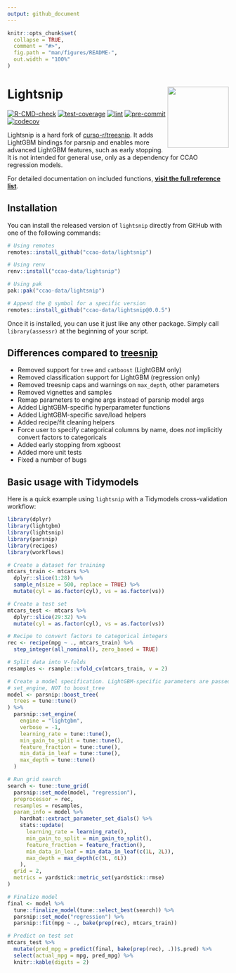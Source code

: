 ```yaml
---
output: github_document
---
```


<!-- README.md is generated from README.Rmd. Please edit that file -->

```r
knitr::opts_chunk$set(
  collapse = TRUE,
  comment = "#>",
  fig.path = "man/figures/README-",
  out.width = "100%"
)
```

# Lightsnip <a href='https://github.com/ccao-data/lightsnip'><img src='man/figures/logo.png' align="right" height="139" /></a>

[![R-CMD-check](https://github.com/ccao-data/lightsnip/actions/workflows/R-CMD-check.yaml/badge.svg)](https://github.com/ccao-data/lightsnip/actions/workflows/R-CMD-check.yaml)
[![test-coverage](https://github.com/ccao-data/lightsnip/actions/workflows/test-coverage.yaml/badge.svg)](https://github.com/ccao-data/lightsnip/actions/workflows/test-coverage.yaml)
[![lint](https://github.com/ccao-data/lightsnip/actions/workflows/lint.yaml/badge.svg)](https://github.com/ccao-data/lightsnip/actions/workflows/lint.yaml)
[![pre-commit](https://github.com/ccao-data/lightsnip/actions/workflows/pre-commit.yaml/badge.svg)](https://github.com/ccao-data/lightsnip/actions/workflows/pre-commit.yaml)
[![codecov](https://codecov.io/gh/ccao-data/lightsnip/branch/master/graph/badge.svg)](https://codecov.io/gh/ccao-data/lightsnip)

Lightsnip is a hard fork of [curso-r/treesnip](https://github.com/curso-r/treesnip). It adds LightGBM bindings for parsnip and enables more advanced LightGBM features, such as early stopping. It is not intended for general use, only as a dependency for CCAO regression models.

For detailed documentation on included functions, [**visit the full reference list**](https://ccao-data.github.io/lightsnip/reference/index.html).

## Installation

You can install the released version of `lightsnip` directly from GitHub with one of the following commands:

```r
# Using remotes
remotes::install_github("ccao-data/lightsnip")

# Using renv
renv::install("ccao-data/lightsnip")

# Using pak
pak::pak("ccao-data/lightsnip")

# Append the @ symbol for a specific version
remotes::install_github("ccao-data/lightsnip@0.0.5")
```

Once it is installed, you can use it just like any other package. Simply call `library(assessr)` at the beginning of your script.

## Differences compared to [treesnip](https://github.com/curso-r/treesnip)

- Removed support for `tree` and `catboost` (LightGBM only)
- Removed classification support for LightGBM (regression only)
- Removed treesnip caps and warnings on `max_depth`, other parameters
- Removed vignettes and samples
- Remap parameters to engine args instead of parsnip model args
- Added LightGBM-specific hyperparameter functions
- Added LightGBM-specific save/load helpers
- Added recipe/fit cleaning helpers
- Force user to specify categorical columns by name, does _not_ implicitly convert factors to categoricals
- Added early stopping from xgboost
- Added more unit tests
- Fixed a number of bugs

## Basic usage with Tidymodels

Here is a quick example using `lightsnip` with a Tidymodels cross-validation workflow: 

```r
library(dplyr)
library(lightgbm)
library(lightsnip)
library(parsnip)
library(recipes)
library(workflows)

# Create a dataset for training
mtcars_train <- mtcars %>%
  dplyr::slice(1:28) %>%
  sample_n(size = 500, replace = TRUE) %>%
  mutate(cyl = as.factor(cyl), vs = as.factor(vs))

# Create a test set
mtcars_test <- mtcars %>%
  dplyr::slice(29:32) %>%
  mutate(cyl = as.factor(cyl), vs = as.factor(vs))

# Recipe to convert factors to categorical integers
rec <- recipe(mpg ~ ., mtcars_train) %>%
  step_integer(all_nominal(), zero_based = TRUE)

# Split data into V-folds
resamples <- rsample::vfold_cv(mtcars_train, v = 2)

# Create a model specification. LightGBM-specific parameters are passed to
# set_engine, NOT to boost_tree
model <- parsnip::boost_tree(
  trees = tune::tune()
) %>%
  parsnip::set_engine(
    engine = "lightgbm",
    verbose = -1,
    learning_rate = tune::tune(),
    min_gain_to_split = tune::tune(),
    feature_fraction = tune::tune(),
    min_data_in_leaf = tune::tune(),
    max_depth = tune::tune()
  )

# Run grid search
search <- tune::tune_grid(
  parsnip::set_mode(model, "regression"),
  preprocessor = rec,
  resamples = resamples,
  param_info = model %>%
    hardhat::extract_parameter_set_dials() %>%
    stats::update(
      learning_rate = learning_rate(),
      min_gain_to_split = min_gain_to_split(),
      feature_fraction = feature_fraction(),
      min_data_in_leaf = min_data_in_leaf(c(1L, 2L)),
      max_depth = max_depth(c(3L, 6L))
    ),
  grid = 2,
  metrics = yardstick::metric_set(yardstick::rmse)
)

# Finalize model
final <- model %>%
  tune::finalize_model(tune::select_best(search)) %>%
  parsnip::set_mode("regression") %>%
  parsnip::fit(mpg ~ ., bake(prep(rec), mtcars_train))

# Predict on test set
mtcars_test %>%
  mutate(pred_mpg = predict(final, bake(prep(rec), .))$.pred) %>%
  select(actual_mpg = mpg, pred_mpg) %>%
  knitr::kable(digits = 2)
```
